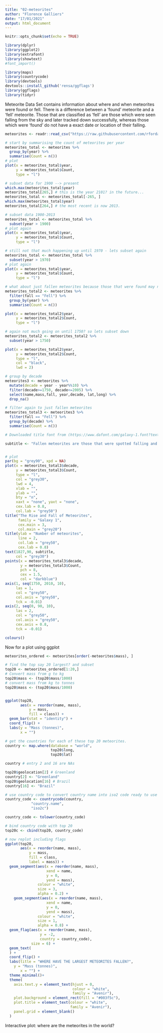 ```yaml
---
title: "02-meteorites"
author: "Florence Galliers"
date: "17/01/2021"
output: html_document
---
```


```r
knitr::opts_chunk$set(echo = TRUE)

library(dplyr)
library(ggplot2)
library(extrafont)
library(showtext)
#font_import()

library(maps)
library(countrycode)
library(devtools)
devtools::install_github('rensa/ggflags')
library(ggflags)
library(tidyr)
```

Meteorite Data Set contains information about where and when meteorites were found or fell. There is a difference between a 'found' meteorite and a 'fell' meteorite. Those that are classified as 'fell' are those which were seen falling from the sky and later tracked down successfully, whereas those which were 'found' do not have a exact date or location of their falling.

```r
meteorites <- readr::read_csv("https://raw.githubusercontent.com/rfordatascience/tidytuesday/master/data/2019/2019-06-11/meteorites.csv")

# start by summarising the count of meteorites per year
meteorites_total <- meteorites %>%
  group_by(year) %>%
  summarise(Count = n())
# plot
plot(x = meteorites_total$year,
     y = meteorites_total$Count,
     type = "l")

# subset data for 1900 --> present
which.max(meteorites_total$year)
meteorites_total[265,] # this is the year 2101? in the future... 
meteorites_total <- meteorites_total[-265, ]
which.max(meteorites_total$year)
meteorites_total[264,] # the most recent is now 2013.

# subset data 1900-2013
meteorites_total <- meteorites_total %>%
  subset(year > 1900)
# plot again
plot(x = meteorites_total$year,
     y = meteorites_total$Count,
     type = "l")

# still not that much happening up until 1970 - lets subset again
meteorites_total <- meteorites_total %>%
  subset(year > 1970)
# plot again
plot(x = meteorites_total$year,
     y = meteorites_total$Count,
     type = "l")

# what about just fallen meteorites because those that were found may not have fallen in that year.
meteorites_total2 <- meteorites %>%
  filter(fall == "Fell") %>%
  group_by(year) %>%
  summarise(Count = n())

plot(x = meteorites_total2$year,
     y = meteorites_total2$Count,
     type = "l")

# again not much going on until 1750? so lets subset down
meteorites_total2 <- meteorites_total2 %>%
  subset(year > 1750)

plot(x = meteorites_total2$year,
     y = meteorites_total2$Count,
     type = "l",
     col = "black",
     lwd = 2)

# group by decade
meteorites3 <- meteorites %>% 
  mutate(decade = year - year%%10) %>% 
  filter(decade>=1750, decade<=2005) %>% 
  select(name,mass,fall, year,decade, lat,long) %>% 
  drop_na()

# filter again to just fallen meteorites
meteorites_total3 <- meteorites3 %>%
  filter(fall == "Fell") %>%
  group_by(decade) %>%
  summarise(Count = n())

```

```r
# Downloaded title font from (https://www.dafont.com/galaxy-1.font?text=The+Rise+and+Fall+of+Meteorites)

subtitle <- "Fallen meteorites are those that were spotted falling and later tracked, the number\nof these found worldwide between 1750 and 2010 per decade is shown here"


# plot
par(bg = "grey90", xpd = NA)
plot(x = meteorites_total3$decade,
     y = meteorites_total3$Count,
     type = "l",
     col = "grey30",
     lwd = 4,
     xlab = "",
     ylab = "",
     bty = "n",
     xaxt = "none", yaxt = "none",
     cex.lab = 0.8, 
     col.lab = "grey50")
title("The Rise and Fall of Meteorites",
      family = "Galaxy 1", 
      cex.main = 3,
      col.main = "grey20")
title(ylab = "Number of meteorites",
      line = 2, 
      col.lab = "grey50",
      cex.lab = 0.8)
text(1827,90, subtitle,
     col = "grey30")
points(x = meteorites_total3$decade,
       y = meteorites_total3$Count,
       pch = 8, 
       cex = 1.5,
       col = "darkblue")
axis(1, seq(1750, 2010, 10),
     las = 1,
     col = "grey50",
     col.axis = "grey50",
     tck = -0.01)
axis(2, seq(0, 90, 10),
     las = 2,
     col = "grey50",
     col.axis = "grey50",
     cex.axis = 0.8,
     tck = -0.01)

colours()

```

Now for a plot using ggplot

```r

meteorites_ordered <- meteorites[order(-meteorites$mass), ]

# find the top say 20 largest? and subset
top20 <- meteorites_ordered[1:20,]
# Convert mass from g to kg
top20$mass <- (top20$mass/1000)
# convert mass from kg to tonnes
top20$mass <- (top20$mass/1000)


ggplot(top20,
       aes(x = reorder(name, mass),
           y = mass,
           fill = class)) +
  geom_bar(stat = "identity") +
  coord_flip() +
  labs(y = "Mass (tonnes)",
       x = "")

# get the countries for each of these top 20 meteorites.
country <- map.where(database = "world",
                     top20$long, 
                     top20$lat)

country # entry 2 and 16 are NAs

top20$geolocation[2] # Greenland
country[2] <- "Greenland"
top20$geolocation[16] # Brazil
country[16] <- "Brazil"

# use country code to convert country name into iso2 code ready to use with ggflag
country_code <- countrycode(country, 
            "country.name",
            "iso2c")

country_code <- tolower(country_code)

# bind country code with top 20 
top20c <- cbind(top20, country_code)

# now replot including flags
ggplot(top20,
       aes(x = reorder(name, mass),
           y = mass,
           fill = class,
           label = mass)) +
  geom_segment(aes(x = reorder(name, mass), 
                   xend = name, 
                   y = 0, 
                   yend = mass),
               colour = "white",
               size = 3,
               alpha = 0.2) +
    geom_segment(aes(x = reorder(name, mass), 
                   xend = name, 
                   y = 0, 
                   yend = mass),
               colour = "white",
               size = 1,
               alpha = 0.8) +
  geom_flag(aes(x = reorder(name, mass), 
                y = -2, 
                country = country_code), 
            size = 6) + 
  geom_text(
  ) +
  coord_flip() +
  labs(title = "WHERE HAVE THE LARGEST METEORITES FALLEN?",
    y = "Mass (tonnes)",
       x = "") +
  theme_minimal()+
  theme(
    axis.text.y = element_text(hjust = 0,
                               colour = "white",
                               family = "Avenir"),
    plot.background = element_rect(fill = "#003f5c"),
    plot.title = element_text(colour = "white",
                              family = "Avenir"),
    panel.grid = element_blank()
  )

```

Interactive plot: where are the meteorites in the world?

```r

```

